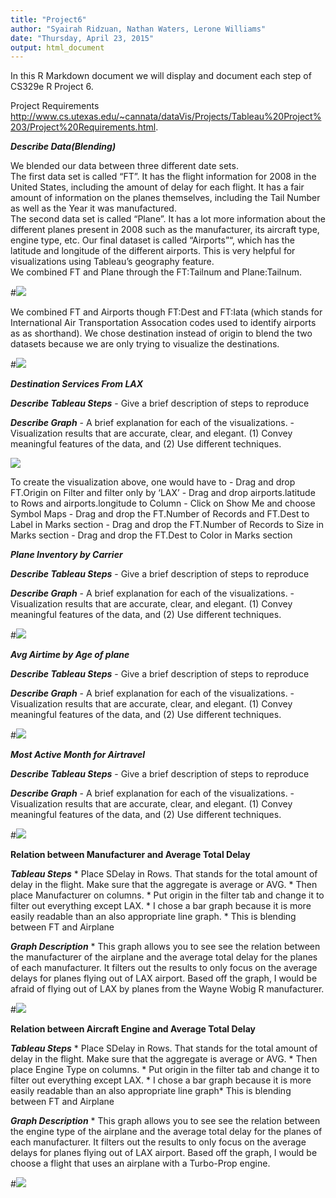 ```yaml
---
title: "Project6"
author: "Syairah Ridzuan, Nathan Waters, Lerone Williams"
date: "Thursday, April 23, 2015"
output: html_document
---
```

In this R Markdown document we will display and document each step of CS329e R Project 6.

Project Requirements <http://www.cs.utexas.edu/~cannata/dataVis/Projects/Tableau%20Project%203/Project%20Requirements.html>.

***Describe Data(Blending)***

We blended our data between three different date sets.  
The first data set is called "FT".  It has the flight information for 2008 in the United States, including the amount of delay for each flight.  It has a fair amount of information on the planes themselves, including the Tail Number as well as the Year it was manufactured.  
The second data set is called "Plane".  It has a lot more information about the different planes present in 2008 such as the manufacturer, its aircraft type, engine type, etc. 
Our final dataset is called "Airports"", which has the latitude and longitude of the different airports.  This is very helpful for visualizations using Tableau's geography feature.  
We combined FT and Plane through the FT:Tailnum and Plane:Tailnum.  

#![](./blending2.png)

We combined FT and Airports though FT:Dest and FT:Iata (which stands for International Air Transportation Assocation codes used to identify airports as as shorthand).  We chose destination instead of origin to blend the two datasets because we are only trying to visualize the destinations.  

#![](./blending1.png)

***Destination Services From LAX***


***Describe Tableau Steps***
-  Give a brief description of steps to reproduce

***Describe Graph***
- A brief explanation for each of the visualizations.
- Visualization results that are accurate, clear, and elegant.
  (1) Convey meaningful features of the data, and 
  (2) Use different techniques.

![](./DestinationServicesFromLAX.png)

To create the visualization above, one would have to
- Drag and drop FT.Origin on Filter and filter only by 'LAX'
- Drag and drop airports.latitude to Rows and airports.longitude to Column
- Click on Show Me and choose Symbol Maps
- Drag and drop the FT.Number of Records and FT.Dest to Label in Marks section
- Drag and drop the FT.Number of Records to Size in Marks section
- Drag and drop the FT.Dest to Color in Marks section

***Plane Inventory by Carrier***

***Describe Tableau Steps***
-  Give a brief description of steps to reproduce

***Describe Graph***
- A brief explanation for each of the visualizations.
- Visualization results that are accurate, clear, and elegant.
  (1) Convey meaningful features of the data, and 
  (2) Use different techniques.

#![](./DestinationServicesFromLAX.png)

***Avg Airtime by Age of plane***

***Describe Tableau Steps***
-  Give a brief description of steps to reproduce

***Describe Graph***
- A brief explanation for each of the visualizations.
- Visualization results that are accurate, clear, and elegant.
  (1) Convey meaningful features of the data, and 
  (2) Use different techniques.
  
#![](./DestinationServicesFromLAX.png)

***Most Active Month for Airtravel***

***Describe Tableau Steps***
-  Give a brief description of steps to reproduce

***Describe Graph***
- A brief explanation for each of the visualizations.
- Visualization results that are accurate, clear, and elegant.
  (1) Convey meaningful features of the data, and 
  (2) Use different techniques.


#![](./DestinationServicesFromLAX.png)

**Relation between Manufacturer and Average Total Delay**

***Tableau Steps***
*    Place SDelay in Rows.  That stands for the total amount of delay in the flight.  Make sure that the aggregate is average or AVG.
*    Then place Manufacturer on columns.
*    Put origin in the filter tab and change it to filter out everything except LAX.
*    I chose a bar graph because it is more easily readable than an also appropriate line graph.
*    This is blending between FT and Airplane

***Graph Description***
*    This graph allows you to see see the relation between the manufacturer of the airplane and the average total delay for the planes of each manufacturer.  It filters out the results to only focus on the average delays for planes flying out of LAX airport.  Based off the graph, I would be afraid of flying out of LAX by planes from the Wayne Wobig R manufacturer.  

#![](./LAXManufacturerDelay.png)


**Relation between Aircraft Engine and Average Total Delay**

***Tableau Steps***
*    Place SDelay in Rows.  That stands for the total amount of delay in the flight.  Make sure that the aggregate is average or AVG.
*    Then place Engine Type on columns.
*    Put origin in the filter tab and change it to filter out everything except LAX.
*    I chose a bar graph because it is more easily readable than an also appropriate line graph*    This is blending between FT and Airplane

***Graph Description***
*    This graph allows you to see see the relation between the engine type of the airplane and the average total delay for the planes of each manufacturer.  It filters out the results to only focus on the average delays for planes flying out of LAX airport.  Based off the graph, I would be choose a flight that uses an airplane with a Turbo-Prop engine.    

#![](./LAXEngine.png)















                












